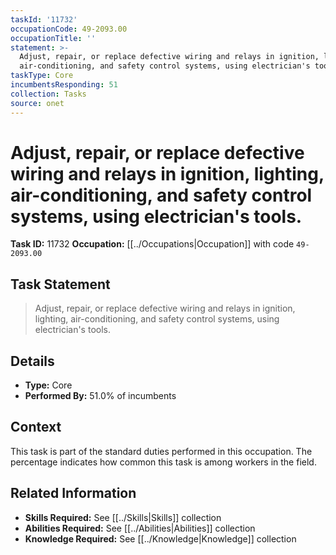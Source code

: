 ```yaml
---
taskId: '11732'
occupationCode: 49-2093.00
occupationTitle: ''
statement: >-
  Adjust, repair, or replace defective wiring and relays in ignition, lighting,
  air-conditioning, and safety control systems, using electrician's tools.
taskType: Core
incumbentsResponding: 51
collection: Tasks
source: onet
---
```

# Adjust, repair, or replace defective wiring and relays in ignition, lighting, air-conditioning, and safety control systems, using electrician's tools.

**Task ID:** 11732
**Occupation:** [[../Occupations|Occupation]] with code `49-2093.00`

## Task Statement

> Adjust, repair, or replace defective wiring and relays in ignition, lighting, air-conditioning, and safety control systems, using electrician's tools.

## Details

- **Type:** Core
- **Performed By:** 51.0% of incumbents

## Context

This task is part of the standard duties performed in this occupation. The percentage indicates how common this task is among workers in the field.

## Related Information

- **Skills Required:** See [[../Skills|Skills]] collection
- **Abilities Required:** See [[../Abilities|Abilities]] collection
- **Knowledge Required:** See [[../Knowledge|Knowledge]] collection
